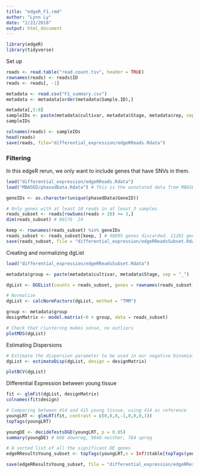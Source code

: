 ```yaml
---
title: "edgeR_F1.rmd"
author: "Lynn Ly"
date: "2/22/2018"
output: html_document
---
```


```r
library(edgeR)
library(tidyverse)
```

Set up 
```r
reads <- read.table("read.count.tsv", header = TRUE)
rownames(reads) <- reads$ID
reads <- reads[, -1]

metadata <- read.csv("F1_summary.csv")
metadata <- metadata[order(metadata$Sample.ID),]

metadata[,5:8]
sampleIDs <- paste(metadata$cultivar, metadata$Stage, metadata$rep, sep = "_")
sampleIDs

colnames(reads) <- sampleIDs
head(reads)
save(reads, file="differential_expression/edgeRReads.Rdata")
```

### Filtering

In this edgeR rerun, we only want to include genes that have SNVs in them.
```r
load("differential_expression/edgeRReads.Rdata")
load("MBASED/phasedData.Rdata") # This is the annotated data from MBASED analysis. It has already gone through SNP calling 

geneIDs <- as.character(unique(phasedData$GeneID))

# Only genes with at least 10 reads in at least 3 samples
reads_subset <- reads[rowSums(reads > 10) >= 3,]
dim(reads_subset) # 60176  24 

keep <- rownames(reads_subset) %in% geneIDs
reads_subset <- reads_subset[keep, ] # 48895 genes discarded. 11281 genes remaining
save(reads_subset, file = "differential_expression/edgeRReadsSubset.Rdata")
```

Creating and normalizing dgList
```r
load("differential_expression/edgeRReadsSubset.Rdata")

metadata$group <- paste(metadata$cultivar, metadata$Stage, sep = "_")

dgList <- DGEList(counts = reads_subset, genes = rownames(reads_subset), group = metadata$group)

# Normalize
dgList <- calcNormFactors(dgList, method = "TMM") 

group <- metadata$group
designMatrix <- model.matrix(~0 + group, data = reads_subset)

# Check that clustering makes sense, no outliers
plotMDS(dgList)
```


Estimating Dispersions
```r
# Estimate the dispersion parameter to be used in our negative binomial model
dgList <- estimateDisp(dgList, design = designMatrix)

plotBCV(dgList)
```


Differential Expression between young tissue
```r
fit <- glmFit(dgList, designMatrix)
colnames(fit$design)

# Comparing between 414 and 415 young tissue, using 414 as reference
youngLRT <- glmLRT(fit, contrast = c(0,0,0,-1,0,0,0,1))
topTags(youngLRT) 

youngDE <- decideTestsDGE(youngLRT, p = 0.05)
summary(youngDE) # 668 downreg, 9849 neither, 764 upreg

# A sorted list of all the significant DE genes
edgeRResultsYoung_subset <- topTags(youngLRT,n = Inf)$table[topTags(youngLRT,n = Inf)$table$FDR<0.05,]

save(edgeRResultsYoung_subset, file = "differential_expression/edgeRResultsYoung_subset.Rdata")
```


